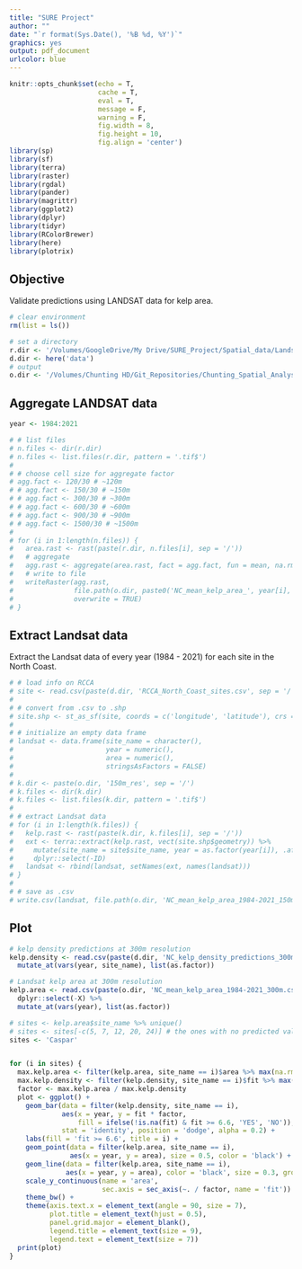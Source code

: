 ```yaml
---
title: "SURE Project"
author: ""
date: "`r format(Sys.Date(), '%B %d, %Y')`"
graphics: yes
output: pdf_document
urlcolor: blue
---
```


```r
knitr::opts_chunk$set(echo = T,
                      cache = T,
                      eval = T,
                      message = F,
                      warning = F,
                      fig.width = 8,
                      fig.height = 10,
                      fig.align = 'center')
library(sp)
library(sf)
library(terra)
library(raster)
library(rgdal)
library(pander)
library(magrittr)
library(ggplot2)
library(dplyr)
library(tidyr)
library(RColorBrewer)
library(here)
library(plotrix)
```

## Objective

Validate predictions using LANDSAT data for kelp area.

```r
# clear environment
rm(list = ls())

# set a directory
r.dir <- '/Volumes/GoogleDrive/My Drive/SURE_Project/Spatial_data/Landsat_rasters'
d.dir <- here('data')
# output
o.dir <- '/Volumes/Chunting HD/Git_Repositories/Chunting_Spatial_Analyses/spatial_data/Landsat_rasters'
```

## Aggregate LANDSAT data

```r
year <- 1984:2021

# # list files
# n.files <- dir(r.dir)
# n.files <- list.files(r.dir, pattern = '.tif$')
# 
# # choose cell size for aggregate factor
# agg.fact <- 120/30 # ~120m
# # agg.fact <- 150/30 # ~150m
# # agg.fact <- 300/30 # ~300m
# # agg.fact <- 600/30 # ~600m
# # agg.fact <- 900/30 # ~900m
# # agg.fact <- 1500/30 # ~1500m
# 
# for (i in 1:length(n.files)) {
#   area.rast <- rast(paste(r.dir, n.files[i], sep = '/'))
#   # aggregate
#   agg.rast <- aggregate(area.rast, fact = agg.fact, fun = mean, na.rm = TRUE)
#   # write to file
#   writeRaster(agg.rast,
#               file.path(o.dir, paste0('NC_mean_kelp_area_', year[i], '_120m.tif')),
#               overwrite = TRUE)
# }
```


## Extract Landsat data 

Extract the Landsat data of every year (1984 - 2021) for each site in the North Coast.

```r
# # load info on RCCA
# site <- read.csv(paste(d.dir, 'RCCA_North_Coast_sites.csv', sep = '/'))
# 
# # convert from .csv to .shp
# site.shp <- st_as_sf(site, coords = c('longitude', 'latitude'), crs = 'EPSG:4326')
# 
# # initialize an empty data frame
# landsat <- data.frame(site_name = character(), 
#                       year = numeric(),
#                       area = numeric(),
#                       stringsAsFactors = FALSE)
# 
# k.dir <- paste(o.dir, '150m_res', sep = '/')
# k.files <- dir(k.dir)
# k.files <- list.files(k.dir, pattern = '.tif$')
# 
# # extract Landsat data
# for (i in 1:length(k.files)) {
#   kelp.rast <- rast(paste(k.dir, k.files[i], sep = '/'))
#   ext <- terra::extract(kelp.rast, vect(site.shp$geometry)) %>%
#     mutate(site_name = site$site_name, year = as.factor(year[i]), .after = ID) %>%
#     dplyr::select(-ID)
#   landsat <- rbind(landsat, setNames(ext, names(landsat)))
# }
# 
# # save as .csv
# write.csv(landsat, file.path(o.dir, 'NC_mean_kelp_area_1984-2021_150m.csv'))
```

## Plot

```r
# kelp density predictions at 300m resolution
kelp.density <- read.csv(paste(d.dir, 'NC_kelp_density_predictions_300m.csv', sep ='/')) %>%
  mutate_at(vars(year, site_name), list(as.factor)) 

# Landsat kelp area at 300m resolution
kelp.area <- read.csv(paste(o.dir, 'NC_mean_kelp_area_1984-2021_300m.csv', sep = '/')) %>%
  dplyr::select(-X) %>%
  mutate_at(vars(year), list(as.factor)) 

# sites <- kelp.area$site_name %>% unique()
# sites <- sites[-c(5, 7, 12, 20, 24)] # the ones with no predicted values
sites <- 'Caspar'


for (i in sites) {
  max.kelp.area <- filter(kelp.area, site_name == i)$area %>% max(na.rm = TRUE)
  max.kelp.density <- filter(kelp.density, site_name == i)$fit %>% max(na.rm = TRUE)
  factor <- max.kelp.area / max.kelp.density
  plot <- ggplot() + 
    geom_bar(data = filter(kelp.density, site_name == i),
             aes(x = year, y = fit * factor,
                 fill = ifelse(!is.na(fit) & fit >= 6.6, 'YES', 'NO')),
             stat = 'identity', position = 'dodge', alpha = 0.2) +
    labs(fill = 'fit >= 6.6', title = i) + 
    geom_point(data = filter(kelp.area, site_name == i),
               aes(x = year, y = area), size = 0.5, color = 'black') + 
    geom_line(data = filter(kelp.area, site_name == i),
              aes(x = year, y = area), color = 'black', size = 0.3, group = 1, na.rm = TRUE) + 
    scale_y_continuous(name = 'area',
                       sec.axis = sec_axis(~. / factor, name = 'fit')) +
    theme_bw() + 
    theme(axis.text.x = element_text(angle = 90, size = 7),
          plot.title = element_text(hjust = 0.5),
          panel.grid.major = element_blank(),
          legend.title = element_text(size = 9),
          legend.text = element_text(size = 7))
  print(plot)
}
```







